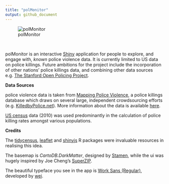 ```yaml
---
title: "polMonitor"
output: github_document
---
```


![polMonitor](https://github.com/ewenme/polMonitor/blob/master/example.gif)

<br>
  
polMonitor is an interactive [Shiny](https://shiny.rstudio.com/) application for people to explore, and engage with, *known* police violence data. It is currently limited to US data on police killings. Future ambitions for the project include the incorporation of other nations' police killings data, and combining other data sources e.g. [The Stanford Open Policing Project](https://openpolicing.stanford.edu/).

**Data Sources**

police violence data is taken from [Mapping Police Violence](https://mappingpoliceviolence.org), a police killings database which draws on several large, independent crowdsourcing efforts (e.g. [KilledbyPolice.net](http://killedbypolice.net/)). More information about the data is available [here](https://mappingpoliceviolence.org/aboutthedata/).

[US census](https://www.census.gov/2010census/data/) data (2010) was used predominantly in the calculation of police killing rates amongst various populations. 

**Credits**

The [tidycensus](https://cran.r-project.org/web/packages/tidycensus/index.html), [leaflet](https://cran.r-project.org/web/packages/leaflet/leaflet.pdf) and [shinyjs](https://cran.r-project.org/web/packages/shinyjs/index.html) R packages were invaluable resources in realising this idea. 

The basemap is *CartoDB.DarkMatter*, designed by [Stamen](http://stamen.com/), while the ui was hugely inspired by Joe Cheng's [SuperZIP](https://github.com/rstudio/shiny-examples/tree/master/063-superzip-example). 

The beautiful typeface you see in the app is [Work Sans (Regular)](https://github.com/weiweihuanghuang/Work-Sans), developed by [wei](https://twitter.com/w__h_). 

